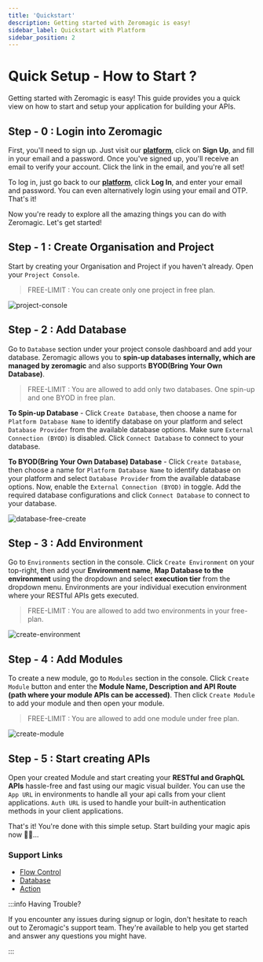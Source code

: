 ```yaml
---
title: 'Quickstart'
description: Getting started with Zeromagic is easy! 
sidebar_label: Quickstart with Platform
sidebar_position: 2
---
```


# Quick Setup - How to Start ?

Getting started with Zeromagic is easy! This guide provides you a quick view on how to start and setup your application for building your APIs.

## Step - 0 : Login into Zeromagic

First, you'll need to sign up. Just visit our [**platform**](https://zeromagic.in/), click on **Sign Up**, and fill in your email and a password. Once you've signed up, you'll receive an email to verify your account. Click the link in the email, and you're all set!

To log in, just go back to our [**platform**](https://zeromagic.in/), click **Log In**, and enter your email and password. You can even alternatively login using your email and OTP. That's it! 

Now you're ready to explore all the amazing things you can do with Zeromagic. Let's get started!


## Step - 1 : Create Organisation and Project

Start by creating your Organisation and Project if you haven't already. Open your `Project Console`.

> FREE-LIMIT : You can create only one project in free plan.

![project-console](@site/static/img/project-console.png)


## Step - 2 : Add Database
Go to `Database` section under your project console dashboard and add your database. Zeromagic allows you to **spin-up databases internally, which are managed by zeromagic** and also supports **BYOD(Bring Your Own Database)**.

> FREE-LIMIT : You are allowed to add only two databases. One spin-up and one BYOD in free plan.

**To Spin-up Database** - Click `Create Database`, then choose a name for `Platform Database Name` to identify database on your platform and select `Database Provider` from the available database options. Make sure `External Connection (BYOD)` is disabled. Click `Connect Database` to connect to your database.

**To BYOD(Bring Your Own Database) Database** - Click `Create Database`, then choose a name for `Platform Database Name` to identify database on your platform and select `Database Provider` from the available database options. Now, enable the `External Connection (BYOD)` in toggle. Add the required database configurations and click `Connect Database` to connect to your database. 

![database-free-create](@site/static/img/create-free-db.png)

## Step - 3 : Add Environment
Go to `Environments` section in the console. Click `Create Environment` on your top-right, then add your **Environment name**, **Map Database to the environment** using the dropdown and select **execution tier** from the dropdown menu. Environments are your individual execution environment where your RESTful APIs gets executed.

> FREE-LIMIT : You are allowed to add two environments in your free-plan.

![create-environment](@site/static/img/create-free-db.png)

## Step - 4 : Add Modules
To create a new module, go to `Modules` section in the console. Click `Create Module` button and enter the **Module Name, Description and API Route (path where your module APIs can be accessed)**. Then click `Create Module` to add your module and then open your module.

> FREE-LIMIT : You are allowed to add one module under free plan.

![create-module](@site/static/img/create-free-db.png)

## Step - 5 : Start creating APIs
Open your created Module and start creating your **RESTful and GraphQL APIs** hassle-free and fast using our magic visual builder. You can use the `App URL` in environments to handle all your api calls from your client applications. `Auth URL` is used to handle your built-in authentication methods in your client applications.

That's it! You're done with this simple setup. Start building your magic apis now 🧙‍♂️...

### Support Links

- [Flow Control](/flow-builder/blocks/flow-control/if-else)
- [Database](/flow-builder/blocks/database-blocks/create-records)
- [Action](/flow-builder/blocks/action-blocks/overview)

:::info Having Trouble?

If you encounter any issues during signup or login, don't hesitate to reach out to Zeromagic's support team. They're available to help you get started and answer any questions you might have.

:::
